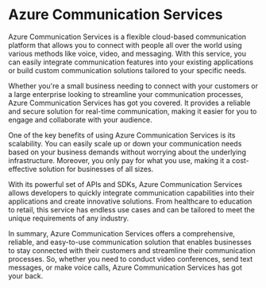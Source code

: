 

# Azure Communication Services
Azure Communication Services is a flexible cloud-based communication platform that allows you to connect with people all over the world using various methods like voice, video, and messaging. With this service, you can easily integrate communication features into your existing applications or build custom communication solutions tailored to your specific needs.

Whether you're a small business needing to connect with your customers or a large enterprise looking to streamline your communication processes, Azure Communication Services has got you covered. It provides a reliable and secure solution for real-time communication, making it easier for you to engage and collaborate with your audience.

One of the key benefits of using Azure Communication Services is its scalability. You can easily scale up or down your communication needs based on your business demands without worrying about the underlying infrastructure. Moreover, you only pay for what you use, making it a cost-effective solution for businesses of all sizes.

With its powerful set of APIs and SDKs, Azure Communication Services allows developers to quickly integrate communication capabilities into their applications and create innovative solutions. From healthcare to education to retail, this service has endless use cases and can be tailored to meet the unique requirements of any industry.

In summary, Azure Communication Services offers a comprehensive, reliable, and easy-to-use communication solution that enables businesses to stay connected with their customers and streamline their communication processes. So, whether you need to conduct video conferences, send text messages, or make voice calls, Azure Communication Services has got your back. 
